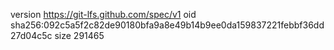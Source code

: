version https://git-lfs.github.com/spec/v1
oid sha256:092c5a5f2c82de90180bfa9a8e49b14b9ee0da159837221febbf36dd27d04c5c
size 291465
